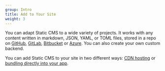 ```yaml
---
group: Intro
title: Add to Your Site
weight: 3
---
```


You can adapt Static CMS to a wide variety of projects. It works with any content written in markdown, JSON, YAML, or TOML files, stored in a repo on [GitHub](https://github.com/), [GitLab](https://gitlab.com/), [Bitbucket](https://bitbucket.org) or [Azure](https://azure.microsoft.com/en-us/products/devops/repos/). You can also create your own custom backend.

You can add Static CMS to your site in two different ways: [CDN hosting](/docs/add-to-your-site-cdn) or [bundling directly into your app](/docs/add-to-your-site-bundling).
